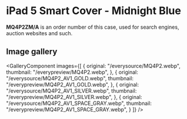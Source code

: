 
# iPad 5 Smart Cover - Midnight Blue

<Callout type='info' emoji='👉🏻'>**MQ4P2ZM/A** is an order number of this case, used for search engines, auction websites and such.</Callout>

## Image gallery

<GalleryComponent
    images={[
      {
        original: "/everysource/MQ4P2.webp",
        thumbnail: "/everypreview/MQ4P2.webp",
      },
      {
        original: "/everysource/MQ4P2_AV1_GOLD.webp",
        thumbnail: "/everypreview/MQ4P2_AV1_GOLD.webp",
      },
      {
        original: "/everysource/MQ4P2_AV1_SILVER.webp",
        thumbnail: "/everypreview/MQ4P2_AV1_SILVER.webp",
      },
      {
        original: "/everysource/MQ4P2_AV1_SPACE_GRAY.webp",
        thumbnail: "/everypreview/MQ4P2_AV1_SPACE_GRAY.webp",
      }
    ]}
  />
